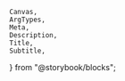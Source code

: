 	Canvas,
	ArgTypes,
	Meta,
	Description,
	Title,
	Subtitle,
} from "@storybook/blocks";

<Meta of={AccordionStories} title="Docs" />

<Title of={AccordionStories} />
<Subtitle of={AccordionStories} />
<ComponentDetails />

<Description of={AccordionStories} />

## Density options

Accordion has three density options and requires that you specify one of the density types: compact, regular, or spacious.

### Regular

<Canvas of={AccordionStories.Default} />

### Compact

<Canvas of={AccordionStories.Compact} />

### Spacious

<Canvas of={AccordionStories.Spacious} />

## Properties

<ArgTypes />
